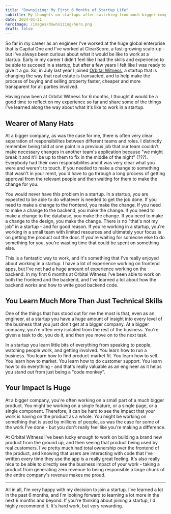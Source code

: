 ```yaml
---
title: "Downsizing: My First 6 Months of Startup Life"
subtitle: My thoughts on startups after switching from much bigger companies
date: 2024-01-21
heroImage: /images/downsizing/hero.png
draft: false
---
```


So far in my career as an engineer I've worked at the huge global enterprise that is Capital One and I've worked at ClearScore, a fast-growing scale-up - but I've always been curious about what it would be like to work at a startup. Early in my career I didn't feel like I had the skills and experience to be able to succeed in a startup, but after a few years I felt like I was ready to give it a go. So, in July last year I joined [Orbital Witness](https://orbitalwitness.com), a startup that is changing the way that real estate is transacted, and to help make the process of buying and selling property faster, cheaper and more transparent for all parties involved.

Having now been at Orbital Witness for 6 months, I thought it would be a good time to reflect on my experience so far and share some of the things I've learned along the way about what it's like to work in a startup.

## Wearer of Many Hats

At a bigger company, as was the case for me, there is often very clear separation of responsibilites between different teams and roles. I distinctly remember being told at one point in a previous job that our team couldn't make necessary changes in another team's application because "we might break it and it'll be up to them to fix in the middle of the night" (???). Everybody had their own responsibilites and it was very clear what you were and weren't to touch. If you needed to make a change to something that wasn't in your remit, you'd have to go through a long process of getting approval from the relevant people and then waiting for them to make the change for you.

You would never have this problem in a startup. In a startup, you are expected to be able to do whatever is needed to get the job done. If you need to make a change to the frontend, you make the change. If you need to make a change to the backend, you make the change. If you need to make a change to the database, you make the change. If you need to make a change to the design, you make the change. There is no "that's not my job" in a startup - and for good reason. If you're working in a startup, you're working in a small team with limited resources and ultimately your focus is on getting the product out the door. If you're waiting for someone else to do something for you, you're wasting time that could be spent on something else.

This is a fantastic way to work, and it's something that I've really enjoyed about working in a startup. I have a lot of experience working on frontend apps, but I've not had a huge amount of experience working on the backend. In my first 6 months at Orbital Witness I've been able to work on both the frontend and the backend, and I've learned a lot about how the backend works and how to write good backend code.

## You Learn Much More Than Just Technical Skills

One of the things that has stood out for me the most is that, even as an engineer, at a startup you have a huge amount of insight into every level of the business that you just don't get at a bigger company. At a bigger company, you're often very isolated from the rest of the business. You're given a task to do, you do it, and then you move on to the next task.

In a startup you learn little bits of everything from speaking to people, watching people work, and getting involved. You learn how to run a business. You learn how to find product-market fit. You learn how to sell. You learn how to market. You learn how to do customer support. You learn how to do everything - and that's really valuable as an engineer as it helps you stand out from just being a "code monkey".

## Your Impact Is Huge

At a bigger company, you're often working on a small part of a much bigger product. You might be working on a single feature, or a single page, or a single component. Therefore, it can be hard to see the impact that your work is having on the product as a whole. You might be working on something that is used by millions of people, as was the case for some of the work I've done - but you don't really feel like you're making a difference.

At Orbital Witness I've been lucky enough to work on building a brand new product from the ground up, and then seeing that product being used by real customers. I've pretty much had total ownership over the frontend of the product, and knowing that users are interacting with code that I've written every time they use the app is a really great feeling. It's also really nice to be able to directly see the business impact of your work - taking a product from generating zero revenue to being responsible a large chunk of the entire company's revenue makes me proud.

---

All in all, I'm very happy with my decision to join a startup. I've learned a lot in the past 6 months, and I'm looking forward to learning a lot more in the next 6 months and beyond. If you're thinking about joining a startup, I'd highly recommend it. It's hard work, but very rewarding.
